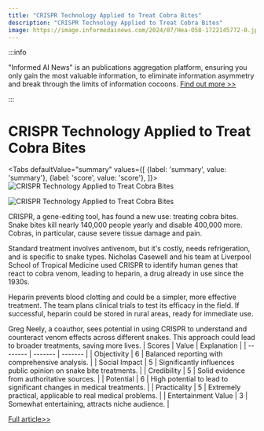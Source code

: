 ```yaml
---
title: "CRISPR Technology Applied to Treat Cobra Bites"
description: "CRISPR Technology Applied to Treat Cobra Bites"
image: https://image.informedainews.com/2024/07/Hea-O58-1722145772-0.jpg
---
```



:::info

"Informed AI News" is an publications aggregation platform, ensuring you only gain the most valuable information, to eliminate information asymmetry and break through the limits of information cocoons.  [Find out more >>](/)

:::

# CRISPR Technology Applied to Treat Cobra Bites


<Tabs
	defaultValue="summary"
	values={[
	{label: 'summary', value: 'summary'},
	{label: 'score', value: 'score'},
]}>
<TabItem value="summary">
<img
  src="https://image.informedainews.com/2024/07/Hea-O58-1722145772-0.jpg"
  alt="CRISPR Technology Applied to Treat Cobra Bites"
/>

<img
  src="https://image.informedainews.com/2024/07/Hea-vNp-1722145772-1.jpg"
  alt="CRISPR Technology Applied to Treat Cobra Bites"
/>



CRISPR, a gene-editing tool, has found a new use: treating cobra bites. Snake bites kill nearly 140,000 people yearly and disable 400,000 more. Cobras, in particular, cause severe tissue damage and pain.

Standard treatment involves antivenom, but it's costly, needs refrigeration, and is specific to snake types. Nicholas Casewell and his team at Liverpool School of Tropical Medicine used CRISPR to identify human genes that react to cobra venom, leading to heparin, a drug already in use since the 1930s.

Heparin prevents blood clotting and could be a simpler, more effective treatment. The team plans clinical trials to test its efficacy in the field. If successful, heparin could be stored in rural areas, ready for immediate use.

Greg Neely, a coauthor, sees potential in using CRISPR to understand and counteract venom effects across different snakes. This approach could lead to broader treatments, saving more lives.
</TabItem>
<TabItem value="score">
	| Scores     | Value   | Explanation |
	| -------- | ------- | ------- |
	| Objectivity  | 6    | Balanced reporting with comprehensive analysis.    |
	| Social Impact | 5     | Significantly influences public opinion on snake bite treatments.    |
	| Credibility    | 5    | Solid evidence from authoritative sources.    |
	| Potential    | 6    | High potential to lead to significant changes in medical treatments.    |
	| Practicality    | 5    | Extremely practical, applicable to real medical problems.    |
	| Entertainment Value    | 3    | Somewhat entertaining, attracts niche audience.    |
</TabItem>
</Tabs>

[Full article>>](https://nautil.us/a-snaky-use-for-crispr-731265/)
